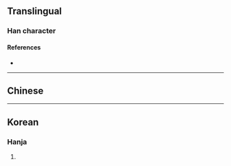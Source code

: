 {{also|侮}}
{{character info}}
==Translingual==

===Han character===
{{Han char|rn=9|rad=人|as=05|sn=7|four=27250|canj=OWYI|ids=⿰亻母}}

====References====
* {{Han ref|kx=0098.020|hdz=10141.050|uh=3444|ud=13380}}

----

==Chinese==
{{zh-see|侮|a}}

----

==Korean==

===Hanja===
{{ko-hanja|업신여기다|업신여길|모}}

# {{rfdef|ko|sort=人05}}